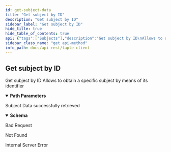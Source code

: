 ```yaml
---
id: get-subject-data
title: "Get subject by ID"
description: "Get subject by ID"
sidebar_label: "Get subject by ID"
hide_title: true
hide_table_of_contents: true
api: {"tags":["Subjects"],"description":"Get subject by ID\nAllows to obtain a specific subject by means of its identifier","operationId":"Get Subject Data","parameters":[{"name":"id","in":"path","description":"Subject's unique id","required":true,"schema":{"type":"string"}}],"responses":{"200":{"description":"Subject Data successfully retrieved","content":{"application/json":{"schema":{"type":"object","required":["subject_id","governance_id","sn","public_key","namespace","name","schema_id","owner","creator","properties","active"],"properties":{"active":{"type":"boolean","description":"Indicates if the subject is active or not"},"creator":{"type":"string","description":"Subject creator identifier"},"governance_id":{"type":"string","description":"Governance identifier"},"name":{"type":"string","description":"The name of the subject."},"namespace":{"type":"string","description":"Namespace of the subject"},"owner":{"type":"string","description":"Subject owner identifier"},"properties":{"description":"Current status of the subject"},"public_key":{"type":"string","description":"Public key of the subject"},"schema_id":{"type":"string","description":"Identifier of the schema used by the subject and defined in associated governance"},"sn":{"type":"integer","format":"int64","description":"Current sequence number of the subject","minimum":0},"subject_id":{"type":"string","description":"Subject identifier"}}},"example":{"active":true,"creator":"EbwR0yYrCYpTzlN5i5GX_MtAbKRw5y2euv3TqiTgwggs","governance_id":"","name":"Wine_Producers_Organization","namespace":"","owner":"EbwR0yYrCYpTzlN5i5GX_MtAbKRw5y2euv3TqiTgwggs","properties":{"members":[],"policies":[{"approve":{"quorum":"MAJORITY"},"evaluate":{"quorum":"MAJORITY"},"id":"governance","validate":{"quorum":"MAJORITY"}}],"roles":[],"schemas":[]},"public_key":"E0gaiDcPRVmYLUGbseHmBk2_2H-FAlSgaO6ZMOXhh4Gs","schema_id":"governance","sn":0,"subject_id":"JoifaSpfenD2bEPeBLvUTWh30brm4tKcvdW8exQnkGoQ"}}}},"400":{"description":"Bad Request"},"404":{"description":"Not Found"},"500":{"description":"Internal Server Error"}},"method":"get","path":"/api/subjects/{id}","security":[],"info":{"title":"taple-client","description":"","contact":{"name":"Open Canarias S.L.","email":"taple@opencanarias.com"},"license":{"name":"AGPL-3.0-only","url":"https://raw.githubusercontent.com/opencanarias/taple-client/main/LICENSE"},"version":"0.2.0"},"postman":{"name":"Get subject by ID","description":{"content":"Get subject by ID\nAllows to obtain a specific subject by means of its identifier","type":"text/plain"},"url":{"path":["api","subjects",":id"],"host":["{{baseUrl}}"],"query":[],"variable":[{"disabled":false,"description":{"content":"(Required) Subject's unique id","type":"text/plain"},"type":"any","value":"","key":"id"}]},"header":[{"key":"Accept","value":"application/json"}],"method":"GET"}}
sidebar_class_name: "get api-method"
info_path: docs/api-rest/taple-client
---
```



## Get subject by ID



Get subject by ID
Allows to obtain a specific subject by means of its identifier

<details style={{"marginBottom":"1rem"}} data-collapsed={false} open={true}><summary style={{}}><strong>Path Parameters</strong></summary><div><ul><ParamsItem className={"paramsItem"} param={{"name":"id","in":"path","description":"Subject's unique id","required":true,"schema":{"type":"string"}}}></ParamsItem></ul></div></details><div><ApiTabs><TabItem label={"200"} value={"200"}><div>

Subject Data successfully retrieved

</div><div><MimeTabs schemaType={"response"}><TabItem label={"application/json"} value={"application/json"}><SchemaTabs><TabItem label={"Schema"} value={"Schema"}><details style={{}} data-collapsed={false} open={true}><summary style={{"textAlign":"left"}}><strong>Schema</strong></summary><div style={{"textAlign":"left","marginLeft":"1rem"}}></div><ul style={{"marginLeft":"1rem"}}><SchemaItem collapsible={false} name={"active"} required={false} schemaDescription={"Indicates if the subject is active or not"} schemaName={"boolean"} qualifierMessage={undefined} defaultValue={undefined}></SchemaItem><SchemaItem collapsible={false} name={"creator"} required={false} schemaDescription={"Subject creator identifier"} schemaName={"string"} qualifierMessage={undefined} defaultValue={undefined}></SchemaItem><SchemaItem collapsible={false} name={"governance_id"} required={false} schemaDescription={"Governance identifier"} schemaName={"string"} qualifierMessage={undefined} defaultValue={undefined}></SchemaItem><SchemaItem collapsible={false} name={"name"} required={false} schemaDescription={"The name of the subject."} schemaName={"string"} qualifierMessage={undefined} defaultValue={undefined}></SchemaItem><SchemaItem collapsible={false} name={"namespace"} required={false} schemaDescription={"Namespace of the subject"} schemaName={"string"} qualifierMessage={undefined} defaultValue={undefined}></SchemaItem><SchemaItem collapsible={false} name={"owner"} required={false} schemaDescription={"Subject owner identifier"} schemaName={"string"} qualifierMessage={undefined} defaultValue={undefined}></SchemaItem><SchemaItem collapsible={false} name={"properties"} required={false} schemaDescription={"Current status of the subject"} schemaName={""} qualifierMessage={undefined} defaultValue={undefined}></SchemaItem><SchemaItem collapsible={false} name={"public_key"} required={false} schemaDescription={"Public key of the subject"} schemaName={"string"} qualifierMessage={undefined} defaultValue={undefined}></SchemaItem><SchemaItem collapsible={false} name={"schema_id"} required={false} schemaDescription={"Identifier of the schema used by the subject and defined in associated governance"} schemaName={"string"} qualifierMessage={undefined} defaultValue={undefined}></SchemaItem><SchemaItem collapsible={false} name={"sn"} required={false} schemaDescription={"Current sequence number of the subject"} schemaName={"int64"} qualifierMessage={undefined} defaultValue={undefined}></SchemaItem><SchemaItem collapsible={false} name={"subject_id"} required={false} schemaDescription={"Subject identifier"} schemaName={"string"} qualifierMessage={undefined} defaultValue={undefined}></SchemaItem></ul></details></TabItem><TabItem label={"Example (from schema)"} value={"Example (from schema)"}><ResponseSamples responseExample={"{\n  \"active\": true,\n  \"creator\": \"string\",\n  \"governance_id\": \"string\",\n  \"name\": \"string\",\n  \"namespace\": \"string\",\n  \"owner\": \"string\",\n  \"public_key\": \"string\",\n  \"schema_id\": \"string\",\n  \"sn\": 0,\n  \"subject_id\": \"string\"\n}"} language={"json"}></ResponseSamples></TabItem><TabItem label={"Example"} value={"Example"}><ResponseSamples responseExample={"{\n  \"active\": true,\n  \"creator\": \"EbwR0yYrCYpTzlN5i5GX_MtAbKRw5y2euv3TqiTgwggs\",\n  \"governance_id\": \"\",\n  \"name\": \"Wine_Producers_Organization\",\n  \"namespace\": \"\",\n  \"owner\": \"EbwR0yYrCYpTzlN5i5GX_MtAbKRw5y2euv3TqiTgwggs\",\n  \"properties\": {\n    \"members\": [],\n    \"policies\": [\n      {\n        \"approve\": {\n          \"quorum\": \"MAJORITY\"\n        },\n        \"evaluate\": {\n          \"quorum\": \"MAJORITY\"\n        },\n        \"id\": \"governance\",\n        \"validate\": {\n          \"quorum\": \"MAJORITY\"\n        }\n      }\n    ],\n    \"roles\": [],\n    \"schemas\": []\n  },\n  \"public_key\": \"E0gaiDcPRVmYLUGbseHmBk2_2H-FAlSgaO6ZMOXhh4Gs\",\n  \"schema_id\": \"governance\",\n  \"sn\": 0,\n  \"subject_id\": \"JoifaSpfenD2bEPeBLvUTWh30brm4tKcvdW8exQnkGoQ\"\n}"} language={"json"}></ResponseSamples></TabItem></SchemaTabs></TabItem></MimeTabs></div></TabItem><TabItem label={"400"} value={"400"}><div>

Bad Request

</div><div></div></TabItem><TabItem label={"404"} value={"404"}><div>

Not Found

</div><div></div></TabItem><TabItem label={"500"} value={"500"}><div>

Internal Server Error

</div><div></div></TabItem></ApiTabs></div>
      